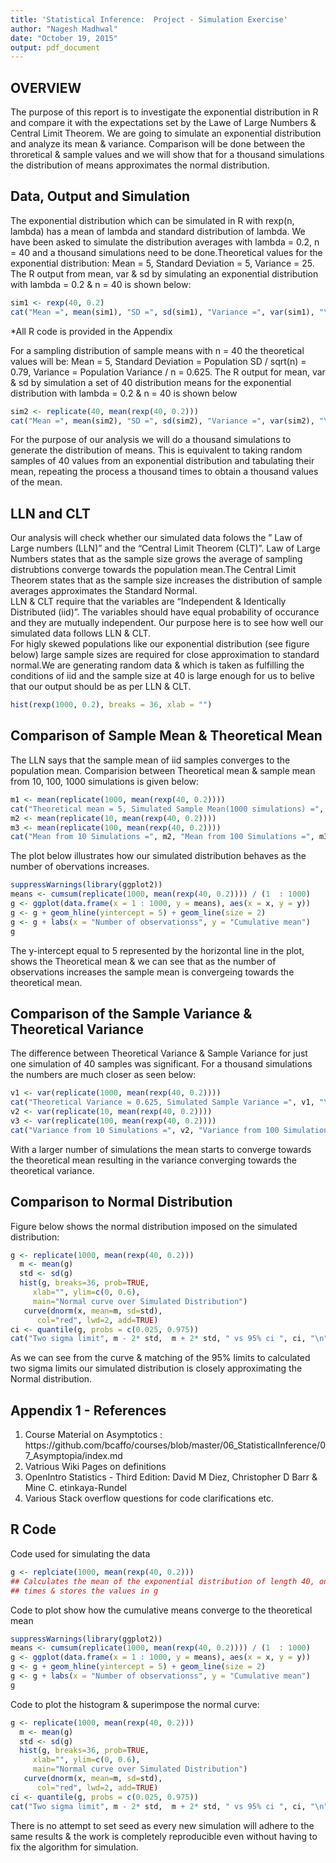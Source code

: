 ```yaml
---
title: 'Statistical Inference:  Project - Simulation Exercise'
author: "Nagesh Madhwal"
date: "October 19, 2015"
output: pdf_document
---
```

## OVERVIEW

The purpose of this report is to  investigate the exponential distribution in R and compare it with the expectations set by the Lawe of Large Numbers & Central Limit Theorem. We are going to simulate an exponential distribution and analyze its mean & variance. Comparison will be done between the throretical & sample values and we will show that for a thousand simulations the distribution of means approximates the normal distribution. 

## Data, Output and Simulation

The exponential distribution which can be simulated in R with rexp(n, lambda) has a mean of lambda and standard distribution of lambda. We have been asked to simulate the distribution averages with lambda = 0.2, n = 40 and a thousand simulations need to be done.Theoretical values for the exponential distribution: Mean = 5, Standard Deviation = 5, Variance = 25. The R output from mean, var & sd by simulating an exponential distribution with lambda = 0.2 & n = 40 is shown below:  
```r
sim1 <- rexp(40, 0.2)
cat("Mean =", mean(sim1), "SD =", sd(sim1), "Variance =", var(sim1), "\n")

```
####### *All R code is provided in the Appendix

For a sampling distribution of sample means with n = 40 the theoretical values will be: Mean = 5, Standard Deviation = Population SD / sqrt(n) = 0.79, Variance = Population Variance / n = 0.625. The R output for mean, var & sd by simulation a set of 40 distribution means for the exponential distribution with lambda = 0.2 & n = 40 is shown below     
```r
sim2 <- replicate(40, mean(rexp(40, 0.2)))
cat("Mean =", mean(sim2), "SD =", sd(sim2), "Variance =", var(sim2), "\n")
```

For the purpose of our analysis we will do a thousand simulations to generate the distribution of means. This is equivalent to taking random samples of 40 values from an exponential distribution and tabulating their mean, repeating the process a thousand times to obtain a thousand values of the mean. 

## LLN and CLT

Our analysis will check whether our simulated data folows the " Law of Large numbers (LLN)" and the "Central Limit Theorem (CLT)". Law of Large Numbers states that as the sample size grows the average of sampling distrubtions converge towards the population mean.The Central Limit Theorem states that as the sample size increases the distribution of sample averages approximates the Standard Normal.    
LLN & CLT require that the variables are "Independent & Identically Distributed (iid)". The variables should have equal probability of occurance and they are mutually independent. Our purpose here is to see how well our simulated data follows LLN & CLT.    
For higly skewed populations like our exponential distribution (see figure below) large sample sizes are required for close approximation to standard normal.We are generating random data & which is taken as fulfilling the conditions of iid and the sample size at 40 is large enough for us to belive that our output should be as per LLN & CLT.

```r
hist(rexp(1000, 0.2), breaks = 36, xlab = "")
```

## Comparison of Sample Mean & Theoretical Mean

The LLN says that the sample mean of iid samples converges to the population mean. Comparision between Theoretical mean & sample mean from 10, 100, 1000 simulations is given below:
```r
m1 <- mean(replicate(1000, mean(rexp(40, 0.2))))
cat("Theoretical mean = 5, Simulated Sample Mean(1000 simulations) =", m1, "\n")
m2 <- mean(replicate(10, mean(rexp(40, 0.2))))
m3 <- mean(replicate(100, mean(rexp(40, 0.2))))
cat("Mean from 10 Simulations =", m2, "Mean from 100 Simulations =", m3, "\n")
```
The plot below illustrates how our simulated distribution behaves as the number of obervations increases.
```r
suppressWarnings(library(ggplot2))
means <- cumsum(replicate(1000, mean(rexp(40, 0.2)))) / (1  : 1000)
g <- ggplot(data.frame(x = 1 : 1000, y = means), aes(x = x, y = y)) 
g <- g + geom_hline(yintercept = 5) + geom_line(size = 2) 
g <- g + labs(x = "Number of observationss", y = "Cumulative mean")
g
```
The y-intercept equal to 5 represented by the horizontal line in the plot, shows the Theoretical mean & we can see that as the number of observations increases the sample mean is convergeing towards the theoretical mean.  

## Comparison of the Sample Variance & Theoretical Variance

The difference between Theoretical Variance & Sample Variance for just one simulation of 40 samples was significant. For a thousand simulations the numbers are much closer as seen below:
```r
v1 <- var(replicate(1000, mean(rexp(40, 0.2))))
cat("Theoretical Variance = 0.625, Simulated Sample Variance =", v1, "\n")
v2 <- var(replicate(10, mean(rexp(40, 0.2))))
v3 <- var(replicate(100, mean(rexp(40, 0.2))))
cat("Variance from 10 Simulations =", v2, "Variance from 100 Simulations =", v3, "\n")
```
With a larger number of simulations the mean starts to converge towards the theoretical mean resulting in the variance converging towards the theoretical variance.

## Comparison to Normal Distribution

Figure below shows the normal distribution imposed on the simulated distribution:

```r
g <- replicate(1000, mean(rexp(40, 0.2)))
  m <- mean(g)
  std <- sd(g)
  hist(g, breaks=36, prob=TRUE, 
     xlab="", ylim=c(0, 0.6), 
     main="Normal curve over Simulated Distribution")
   curve(dnorm(x, mean=m, sd=std), 
      col="red", lwd=2, add=TRUE)
ci <- quantile(g, probs = c(0.025, 0.975))
cat("Two sigma limit", m - 2* std,  m + 2* std, " vs 95% ci ", ci, "\n")
```

As we can see from the curve & matching of the 95% limits to calculated two sigma limits our simulated distribution is closely approximating the Normal distribution. 


## Appendix 1 - References   
1. Course Material on Asymptotics : https://github.com/bcaffo/courses/blob/master/06_StatisticalInference/07_Asymptopia/index.md   
2. Vatrious Wiki Pages on definitions  
3. OpenIntro Statistics - Third Edition: David M Diez, Christopher D Barr & Mine C. etinkaya-Rundel  
4. Various Stack overflow questions for code clarifications etc.  


## R Code  

Code used for simulating the data
```r
g <- replciate(1000, mean(rexp(40, 0.2)))
## Calculates the mean of the exponential distribution of length 40, one thousand 
## times & stores the values in g

```

Code to plot show how the cumulative means converge to the theoretical mean
```r
suppressWarnings(library(ggplot2))
means <- cumsum(replicate(1000, mean(rexp(40, 0.2)))) / (1  : 1000)
g <- ggplot(data.frame(x = 1 : 1000, y = means), aes(x = x, y = y)) 
g <- g + geom_hline(yintercept = 5) + geom_line(size = 2) 
g <- g + labs(x = "Number of observationss", y = "Cumulative mean")
g

```

Code to plot the histogram & superimpose the normal curve:

```r
g <- replicate(1000, mean(rexp(40, 0.2)))
  m <- mean(g)
  std <- sd(g)
  hist(g, breaks=36, prob=TRUE, 
     xlab="", ylim=c(0, 0.6), 
     main="Normal curve over Simulated Distribution")
   curve(dnorm(x, mean=m, sd=std), 
      col="red", lwd=2, add=TRUE)
ci <- quantile(g, probs = c(0.025, 0.975))
cat("Two sigma limit", m - 2* std,  m + 2* std, " vs 95% ci ", ci, "\n")
```

There is no attempt to set seed as every new simulation will adhere to the same results & the work is completely reproducible even without having to fix the algorithm for simulation. 
